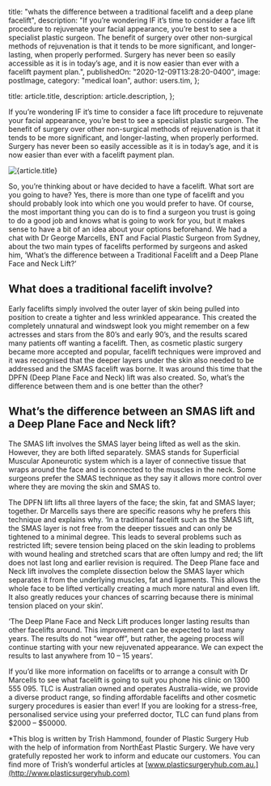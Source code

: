 
  title:
    "whats the difference between a traditional facelift and a deep plane facelift",
  description:
    "If you’re wondering IF it’s time to consider a face lift procedure to rejuvenate your facial appearance, you’re best to see a specialist plastic surgeon. The benefit of surgery over other non-surgical methods of rejuvenation is that it tends to be more significant, and longer-lasting, when properly performed. Surgery has never been so easily accessible as it is in today’s age, and it is now easier than ever with a facelift payment plan.",
  publishedOn: "2020-12-09T13:28:20-0400",
  image: postImage,
  category: "medical loan",
  author: users.tim,
};

  title: article.title,
  description: article.description,
};


If you’re wondering IF it’s time to consider a face lift procedure to rejuvenate your facial appearance, you’re best to see a specialist plastic surgeon. The benefit of surgery over other non-surgical methods of rejuvenation is that it tends to be more significant, and longer-lasting, when properly performed. Surgery has never been so easily accessible as it is in today’s age, and it is now easier than ever with a facelift payment plan.

<Image src={postImage} alt={article.title} />

So, you’re thinking about or have decided to have a facelift. What sort are you going to have? Yes, there is more than one type of facelift and you should probably look into which one you would prefer to have. Of course, the most important thing you can do is to find a surgeon you trust is going to do a good job and knows what is going to work for you, but it makes sense to have a bit of an idea about your options beforehand. We had a chat with Dr George Marcells, ENT and Facial Plastic Surgeon from Sydney, about the two main types of facelifts performed by surgeons and asked him, ‘What’s the difference between a Traditional Facelift and a Deep Plane Face and Neck Lift?’

## What does a traditional facelift involve?

Early facelifts simply involved the outer layer of skin being pulled into position to create a tighter and less wrinkled appearance. This created the completely unnatural and windswept look you might remember on a few actresses and stars from the 80’s and early 90’s, and the results scared many patients off wanting a facelift. Then, as cosmetic plastic surgery became more accepted and popular, facelift techniques were improved and it was recognised that the deeper layers under the skin also needed to be addressed and the SMAS facelift was borne. It was around this time that the DPFN (Deep Plane Face and Neck) lift was also created. So, what’s the difference between them and is one better than the other?

## What’s the difference between an SMAS lift and a Deep Plane Face and Neck lift?

The SMAS lift involves the SMAS layer being lifted as well as the skin. However, they are both lifted separately. SMAS stands for Superficial Muscular Aponeurotic system which is a layer of connective tissue that wraps around the face and is connected to the muscles in the neck. Some surgeons prefer the SMAS technique as they say it allows more control over where they are moving the skin and SMAS to.

The DPFN lift lifts all three layers of the face; the skin, fat and SMAS layer; together. Dr Marcells says there are specific reasons why he prefers this technique and explains why. ‘In a traditional facelift such as the SMAS lift, the SMAS layer is not free from the deeper tissues and can only be tightened to a minimal degree. This leads to several problems such as restricted lift; severe tension being placed on the skin leading to problems with wound healing and stretched scars that are often lumpy and red; the lift does not last long and earlier revision is required. The Deep Plane face and Neck lift involves the complete dissection below the SMAS layer which separates it from the underlying muscles, fat and ligaments. This allows the whole face to be lifted vertically creating a much more natural and even lift. It also greatly reduces your chances of scarring because there is minimal tension placed on your skin’.

‘The Deep Plane Face and Neck Lift produces longer lasting results than other facelifts around. This improvement can be expected to last many years. The results do not “wear off”, but rather, the ageing process will continue starting with your new rejuvenated appearance. We can expect the results to last anywhere from 10 – 15 years’.

If you’d like more information on facelifts or to arrange a consult with Dr Marcells to see what facelift is going to suit you phone his clinic on 1300 555 095.
TLC is Australian owned and operates Australia-wide, we provide a diverse product range, so finding affordable facelifts and other cosmetic surgery procedures is easier than ever! If you are looking for a stress-free, personalised service using your preferred doctor, TLC can fund plans from $2000 – $50000.

\*This blog is written by Trish Hammond, founder of Plastic Surgery Hub with the help of information from NorthEast Plastic Surgery. We have very gratefully reposted her work to inform and educate our customers. You can find more of Trish’s wonderful articles at [www.plasticsurgeryhub.com.au.](http://www.plasticsurgeryhub.com)
